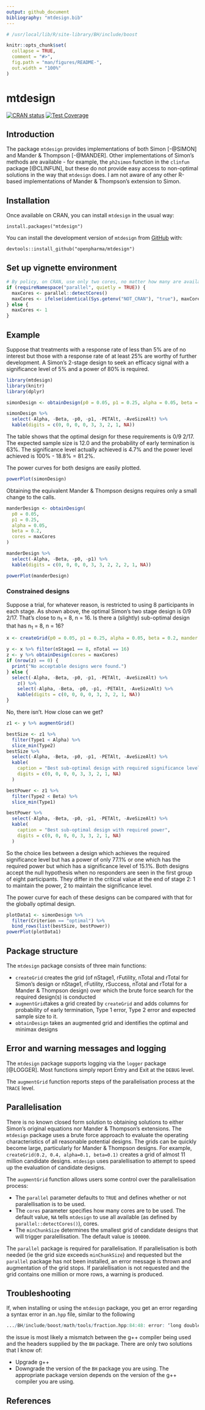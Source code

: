 ```yaml
---
output: github_document
bibliography: "mtdesign.bib"
---
```


<!-- README.md is generated from README.Rmd. Please edit that file -->

```r
# /usr/local/lib/R/site-library/BH/include/boost

knitr::opts_chunk$set(
  collapse = TRUE,
  comment = "#>",
  fig.path = "man/figures/README-",
  out.width = "100%"
)
```

# mtdesign

<!-- badges: start -->
[![CRAN status](https://www.r-pkg.org/badges/version/mtdesign)](https://CRAN.R-project.org/package=mtdesign)
[![Test Coverage](https://raw.githubusercontent.com/openpharma/mtdesign/_xml_coverage_reports/data/main/badge.svg)](https://github.com/openpharma/mtdesign/blob/_xml_coverage_reports/data/main/coverage.xml)
<!-- badges: end -->

## Introduction
The package `mtdesign` provides implementations of both Simon [-@SIMON] and Mander & Thompson [-@MANDER]. Other implementations of Simon's methods are available - for example, the `ph2simon` function in the `clinfun` package [@CLINFUN], but these do not provide easy access to non-optimal solutions in the way that `mtdesign` does.  I am not aware of any other R-based implementations of Mander & Thompson's extension to Simon.

## Installation
Once available on CRAN, you can install `mtdesign` in the usual way:

`install.packages("mtdesign")`

You can install the development version of `mtdesign` from [GitHub](https://github.com/openpharma/mtdesign) with:

`devtools::install_github("openpharma/mtdesign")`

## Set up vignette environment
```r
# By policy, on CRAN, use only two cores, no matter how many are available.
if (requireNamespace("parallel", quietly = TRUE)) {
  maxCores <- parallel::detectCores()
  maxCores <- ifelse(identical(Sys.getenv("NOT_CRAN"), "true"), maxCores, min(maxCores, 2))
} else {
  maxCores <- 1
}
```

## Example

Suppose that treatments with a response rate of less than 5% are of no interest but those with a response rate of at least 25% are worthy of further development.  A Simon's 2-stage design to seek an efficacy signal with a significance level of 5% and a power of 80% is required. 

```r
library(mtdesign)
library(knitr)
library(dplyr)

simonDesign <- obtainDesign(p0 = 0.05, p1 = 0.25, alpha = 0.05, beta = 0.2, mander = FALSE, parallel = FALSE)

simonDesign %>%
  select(-Alpha, -Beta, -p0, -p1, -PETAlt, -AveSizeAlt) %>%
  kable(digits = c(0, 0, 0, 0, 3, 3, 2, 1, NA))
```

The table shows that the optimal design for these requirements is 0/9 2/17.  The expected sample size is 12.0 and the probability of early termination is 63%. The significance level actually achieved is 4.7% and the power level achieved is 100% - 18.8% = 81.2%.

The power curves for both designs are easily plotted.

```r
powerPlot(simonDesign)
```

Obtaining the equivalent Mander & Thompson designs requires only a small change to the calls.

```r
manderDesign <- obtainDesign(
  p0 = 0.05,
  p1 = 0.25,
  alpha = 0.05,
  beta = 0.2,
  cores = maxCores
)

manderDesign %>%
  select(-Alpha, -Beta, -p0, -p1) %>%
  kable(digits = c(0, 0, 0, 0, 3, 3, 2, 2, 2, 1, NA))

powerPlot(manderDesign)
```

### Constrained designs

Suppose a trial, for whatever reason, is restricted to using 8 participants in each stage.  As shown above, the optimal Simon's two stage design is 0/9 2/17.  That's close to n~1~ = 8, n = 16.  Is there a (slightly) sub-optimal design that has n~1~ = 8, n = 16?

```r
x <- createGrid(p0 = 0.05, p1 = 0.25, alpha = 0.05, beta = 0.2, mander = FALSE)

y <- x %>% filter(nStage1 == 8, nTotal == 16)
z <- y %>% obtainDesign(cores = maxCores)
if (nrow(z) == 0) {
  print("No acceptable designs were found.")
} else {
  select(-Alpha, -Beta, -p0, -p1, -PETAlt, -AveSizeAlt) %>%
    z() %>%
    select(-Alpha, -Beta, -p0, -p1, -PETAlt, -AveSizeAlt) %>%
    kable(digits = c(0, 0, 0, 0, 3, 3, 2, 1, NA))
}
```

No, there isn't.  How close can we get?

```r
z1 <- y %>% augmentGrid()

bestSize <- z1 %>%
  filter(Type1 < Alpha) %>%
  slice_min(Type2)
bestSize %>%
  select(-Alpha, -Beta, -p0, -p1, -PETAlt, -AveSizeAlt) %>%
  kable(
    caption = "Best sub-optimal design with required significance level",
    digits = c(0, 0, 0, 0, 3, 3, 2, 1, NA)
  )

bestPower <- z1 %>%
  filter(Type2 < Beta) %>%
  slice_min(Type1)

bestPower %>%
  select(-Alpha, -Beta, -p0, -p1, -PETAlt, -AveSizeAlt) %>%
  kable(
    caption = "Best sub-optimal design with required power",
    digits = c(0, 0, 0, 0, 3, 3, 2, 1, NA)
  )
```

So the choice lies between a design which achieves the required significance level but has a power of only 77.1% or one which has the required power but which has a significance level of 15.1%.  Both designs accept the null hypothesis when no responders are seen in the first group of eight participants.  They differ in the critical value at the end of stage 2: 1 to maintain the power, 2 to maintain the significance level.

The power curve for each of these designs can be compared with that for the globally optimal design.

```r
plotData1 <- simonDesign %>%
  filter(Criterion == "optimal") %>%
  bind_rows(list(bestSize, bestPower))
powerPlot(plotData1)
```

## Package structure
The `mtdesign` package consists of three main functions:

* `createGrid` creates the grid (of nStage1, rFutility, nTotal and rTotal for  Simon's design or nStage1, rFutility, rSuccess, nTotal and rTotal for a Mander & Thompson design) over which the brute force search for the required design(s) is conducted
* `augmentGrid`takes a grid created by `createGrid` and adds columns for probability of early termination, Type 1 error, Type 2 error and expected sample size to it.
* `obtainDesign` takes an augmented grid and identifies the optimal and minimax designs

## Error and warning messages and logging
The `mtdesign` package supports logging via the `logger` package [@LOGGER].  Most functions simply report Entry and Exit at the `DEBUG` level.  

The `augmentGrid` function reports steps of the parallelisation process at the `TRACE` level.

## Parallelisation
There is no known closed form solution to obtaining solutions to either Simon's original equations nor Mander & Thompson's extensions.  The `mtdesign` package uses a brute force approach to evaluate the operating characteristics of all reasonable potential designs.  The grids can be quickly become large, particularly for Mander & Thompson designs.  For example, `createGrid(0.2, 0.4, alpha=0.1, beta=0.1)` creates a grid of almost 11 million candidate designs.  `mtdesign` uses paralellisation to attempt to speed up the evaluation of candidate designs.  

The `augmentGrid` function allows users some control over the parallelisation process:

*  The `parallel` parameter defaults to `TRUE` and defines whether or not paralellisation is to be used.
*  The `cores` parameter specifies how many cores are to be used.  The default value, `NA` tells `mtdesign` to use all available (as defined by `parallel::detectCores()`), cores.
*  The `minChunkSize` determines the smallest grid of candidate designs that will trigger paralellisation.  The default value is `100000`.

The `parallel` package is required for parallelisation.  If parallelisation is both needed (ie the grid size exceeds `minChunkSize`) and requested but the `parallel` package has not been installed, an error message is thrown and augmentation of the grid stops.  If paralellisation is not requested and the grid contains one million or more rows, a warning is produced.

## Troubleshooting
If, when installing or using the `mtdesign` package, you get an error regarding a syntax error in an`.hpp` file, similar to the following

```R
.../BH/include/boost/math/tools/fraction.hpp:84:48: error: ‘long double’ is not a class, struct, or union type using value_type = typename T::value_type;
```

the issue is most likely a mismatch between the g++ compiler being used and the headers supplied by the `BH` package.  There are only two solutions that I know of:

*  Upgrade g++
*  Downgrade the version of the `BH` package you are using.  The appropriate package version depends on the version of the g++ compiler you are using.

## References
<div id="refs"></div>
